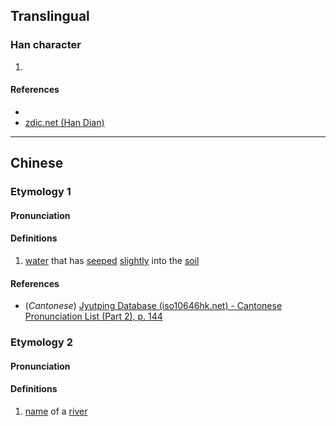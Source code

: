 {{character info/new}}
==Translingual==

===Han character===
{{Han char|rn=85|rad=水|as=12|sn=15|four=36160|canj=EORA|ids=⿰氵智}}

# {{defn|Han|sort=水12}}

====References====
* {{Han ref|kx=0650.090|dkj=18267|hdz=31743.020|uh=6F6A|ud=28522|bh=E660|bd=58976}}
* [http://www.zdic.net/z/1d/js/6F6A.htm zdic.net (Han Dian)]

----

==Chinese==
{{zh-forms}}

===Etymology 1===
====Pronunciation====
{{zh-pron
|m=zhí
|c=
|mc=y
|oc=y
|ma=
|cat=n
}}

====Definitions====
{{zh-hanzi}}

# [[water]] that has [[seep]]ed [[slightly]] into the [[soil]]

====References====
* (''Cantonese'') [http://www.iso10646hk.net/jp/document/download.jsp Jyutping Database (iso10646hk.net) - Cantonese Pronunciation List (Part 2), p. 144]

===Etymology 2===
====Pronunciation====
{{zh-pron
|m=zhì
|c=zik6
|ma=
|cat=pn
}}

====Definitions====
{{zh-hanzi}}

# [[name]] of a [[river]]